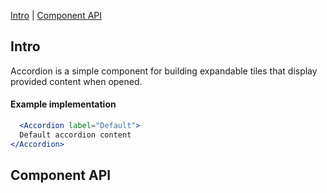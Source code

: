 

<Meta of={AccordionStories} />

<Title>Accordion</Title>

[Intro](#Intro) | [Component API](#ComponentAPI)

## Intro <a id="Intro" />

Accordion is a simple component for building expandable tiles that display provided content when opened.

<Canvas of={AccordionStories.Examples} sourceState="none" />

#### Example implementation

```jsx
  <Accordion label="Default">
  Default accordion content
</Accordion>
```

## Component API <a id="ComponentAPI" />

<ArgTypes of={AccordionStories.Default} sort="requiredFirst" />